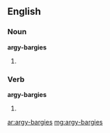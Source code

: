 ==English==

===Noun===
'''argy-bargies'''

# {{plural of|[[argy-bargy]]}}

===Verb===
'''argy-bargies'''

# {{third-person singular of|[[argy-bargy]]}}

[[ar:argy-bargies]]
[[mg:argy-bargies]]